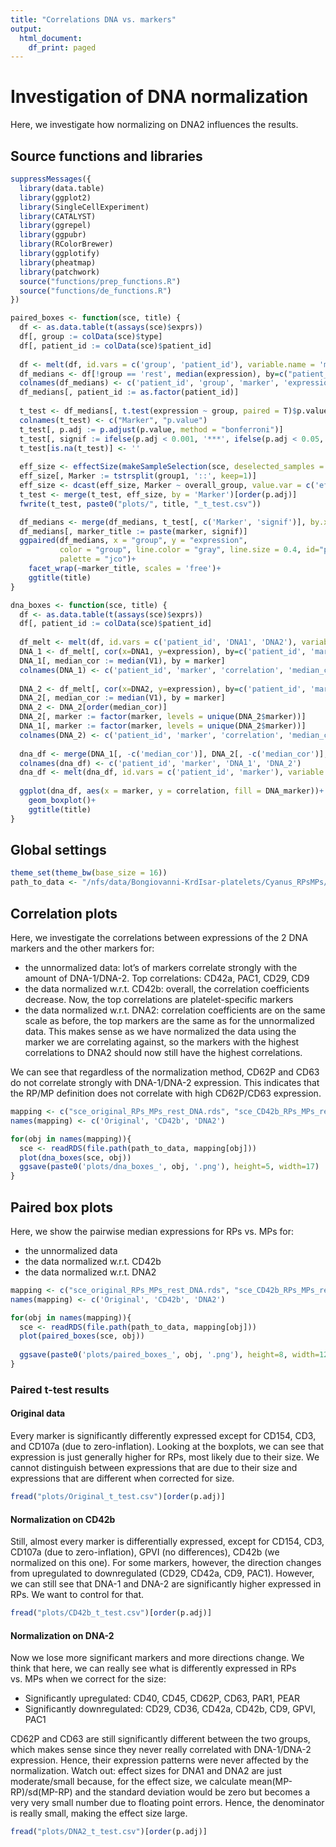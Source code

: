 ```yaml
---
title: "Correlations DNA vs. markers"
output:
  html_document:
    df_print: paged
---
```


# Investigation of DNA normalization

Here, we investigate how normalizing on DNA2 influences the results.

## Source functions and libraries

```r
suppressMessages({
  library(data.table)
  library(ggplot2)
  library(SingleCellExperiment)
  library(CATALYST)
  library(ggrepel)
  library(ggpubr)
  library(RColorBrewer)
  library(ggplotify)
  library(pheatmap)
  library(patchwork)
  source("functions/prep_functions.R")
  source("functions/de_functions.R")
})

paired_boxes <- function(sce, title) {
  df <- as.data.table(t(assays(sce)$exprs))
  df[, group := colData(sce)$type]
  df[, patient_id := colData(sce)$patient_id]
  
  df <- melt(df, id.vars = c('group', 'patient_id'), variable.name = 'marker', value.name = 'expression')
  df_medians <- df[!group == 'rest', median(expression), by=c("patient_id", "group", "marker")]
  colnames(df_medians) <- c('patient_id', 'group', 'marker', 'expression')
  df_medians[, patient_id := as.factor(patient_id)]
  
  t_test <- df_medians[, t.test(expression ~ group, paired = T)$p.value, by = marker]
  colnames(t_test) <- c("Marker", "p.value")
  t_test[, p.adj := p.adjust(p.value, method = "bonferroni")]
  t_test[, signif := ifelse(p.adj < 0.001, '***', ifelse(p.adj < 0.05, '**', ifelse(p.adj < 0.1, '*', '')))]
  t_test[is.na(t_test)] <- ''
    
  eff_size <- effectSize(makeSampleSelection(sce, deselected_samples = ei(sce)[ei(sce)$type == 'rest', 'sample_id']), condition='type', group='patient_id')
  eff_size[, Marker := tstrsplit(group1, '::', keep=1)]
  eff_size <- dcast(eff_size, Marker ~ overall_group, value.var = c('effsize', 'magnitude'))
  t_test <- merge(t_test, eff_size, by = 'Marker')[order(p.adj)]
  fwrite(t_test, paste0("plots/", title, "_t_test.csv"))

  df_medians <- merge(df_medians, t_test[, c('Marker', 'signif')], by.x = 'marker', by.y = 'Marker')
  df_medians[, marker_title := paste(marker, signif)]
  ggpaired(df_medians, x = "group", y = "expression",
           color = "group", line.color = "gray", line.size = 0.4, id="patient_id",
           palette = "jco")+
    facet_wrap(~marker_title, scales = 'free')+
    ggtitle(title)
}

dna_boxes <- function(sce, title) {
  df <- as.data.table(t(assays(sce)$exprs))
  df[, patient_id := colData(sce)$patient_id]
  
  df_melt <- melt(df, id.vars = c('patient_id', 'DNA1', 'DNA2'), variable.name = 'marker', value.name = 'expression')
  DNA_1 <- df_melt[, cor(x=DNA1, y=expression), by=c('patient_id', 'marker')]
  DNA_1[, median_cor := median(V1), by = marker]
  colnames(DNA_1) <- c('patient_id', 'marker', 'correlation', 'median_cor')
  
  DNA_2 <- df_melt[, cor(x=DNA2, y=expression), by=c('patient_id', 'marker')]
  DNA_2[, median_cor := median(V1), by = marker]
  DNA_2 <- DNA_2[order(median_cor)]
  DNA_2[, marker := factor(marker, levels = unique(DNA_2$marker))]
  DNA_1[, marker := factor(marker, levels = unique(DNA_2$marker))]
  colnames(DNA_2) <- c('patient_id', 'marker', 'correlation', 'median_cor')
  
  dna_df <- merge(DNA_1[, -c('median_cor')], DNA_2[, -c('median_cor')], by = c('patient_id', 'marker'))
  colnames(dna_df) <- c('patient_id', 'marker', 'DNA_1', 'DNA_2')
  dna_df <- melt(dna_df, id.vars = c('patient_id', 'marker'), variable.name = 'DNA_marker', value.name = 'correlation')
  
  ggplot(dna_df, aes(x = marker, y = correlation, fill = DNA_marker))+
    geom_boxplot()+
    ggtitle(title)
}
```

## Global settings
```r
theme_set(theme_bw(base_size = 16))
path_to_data <- "/nfs/data/Bongiovanni-KrdIsar-platelets/Cyanus_RPsMPs/data/"
```


## Correlation plots

Here, we investigate the correlations between expressions of the 2 DNA markers and the other markers for: 

- the unnormalized data: lot's of markers correlate strongly with the amount of DNA-1/DNA-2. Top correlations: CD42a, PAC1, CD29, CD9
- the data normalized w.r.t. CD42b: overall, the correlation coefficients decrease. Now, the top correlations are platelet-specific markers
- the data normalized w.r.t. DNA2: correlation coefficients are on the same scale as before, the top markers are the same as for the unnormalized data. This makes sense as we have normalized the data using the marker we are correlating against, so the markers with the highest correlations to DNA2 should now still have the highest correlations.

We can see that regardless of the normalization method, CD62P and CD63 do not correlate strongly with DNA-1/DNA-2 expression. This indicates that the RP/MP definition does not correlate with high CD62P/CD63 expression. 

```r
mapping <- c("sce_original_RPs_MPs_rest_DNA.rds", "sce_CD42b_RPs_MPs_rest_DNA.rds", "sce_DNA2_RPs_MPs_rest_DNA.rds")
names(mapping) <- c('Original', 'CD42b', 'DNA2')

for(obj in names(mapping)){
  sce <- readRDS(file.path(path_to_data, mapping[obj]))
  plot(dna_boxes(sce, obj))
  ggsave(paste0('plots/dna_boxes_', obj, '.png'), height=5, width=17)
}
```

## Paired box plots

Here, we show the pairwise median expressions for RPs vs. MPs for:

- the unnormalized data
- the data normalized w.r.t. CD42b
- the data normalized w.r.t. DNA2

```r
mapping <- c("sce_original_RPs_MPs_rest_DNA.rds", "sce_CD42b_RPs_MPs_rest_DNA.rds", "sce_DNA2_RPs_MPs_rest_DNA.rds")
names(mapping) <- c('Original', 'CD42b', 'DNA2')

for(obj in names(mapping)){
  sce <- readRDS(file.path(path_to_data, mapping[obj]))
  plot(paired_boxes(sce, obj))
  
  ggsave(paste0('plots/paired_boxes_', obj, '.png'), height=8, width=12)
}
```

### Paired t-test results

#### Original data

Every marker is significantly differently expressed except for CD154, CD3, and CD107a (due to zero-inflation). Looking at the boxplots, we can see that expression is just generally higher for RPs, most likely due to their size. We cannot distinguish between expressions that are due to their size and expressions that are different when corrected for size.

```r
fread("plots/Original_t_test.csv")[order(p.adj)]
```

#### Normalization on CD42b

Still, almost every marker is differentially expressed, except for CD154, CD3, CD107a (due to zero-inflation), GPVI (no differences), CD42b (we normalized on this one). For some markers, however, the direction changes from upregulated to downregulated (CD29, CD42a, CD9, PAC1). However, we can still see that DNA-1 and DNA-2 are significantly higher expressed in RPs. We want to control for that.

```r
fread("plots/CD42b_t_test.csv")[order(p.adj)]
```

#### Normalization on DNA-2

Now we lose more significant markers and more directions change. We think that here, we can really see what is differently expressed in RPs vs. MPs when we correct for the size: 

- Significantly upregulated: CD40, CD45, CD62P, CD63, PAR1, PEAR
- Significantly downregulated: CD29, CD36, CD42a, CD42b, CD9, GPVI, PAC1

CD62P and CD63 are still significantly different between the two groups, which makes sense since they never really correlated with DNA-1/DNA-2 expression. Hence, their expression patterns were never affected by the normalization. Watch out: effect sizes for DNA1 and DNA2 are just moderate/small because, for the effect size, we calculate mean(MP-RP)/sd(MP-RP) and the standard deviation would be zero but becomes a very very small number due to floating point errors. Hence, the denominator is really small, making the effect size large.

```r
fread("plots/DNA2_t_test.csv")[order(p.adj)]
```



